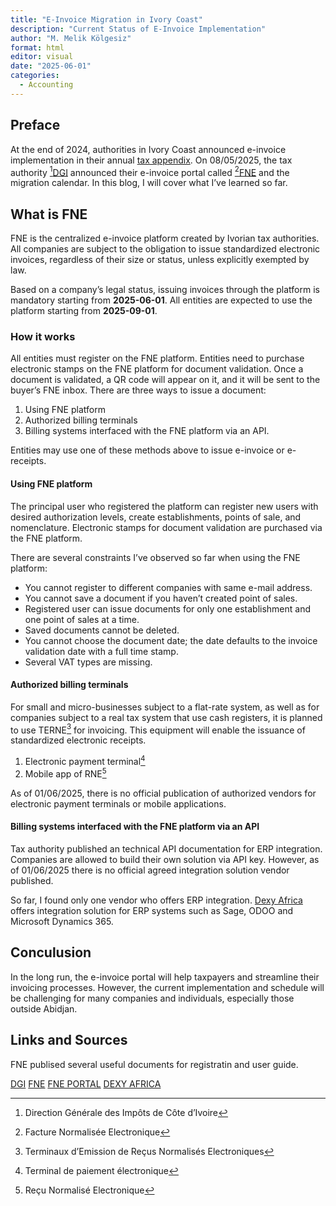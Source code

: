 ```yaml
---
title: "E-Invoice Migration in Ivory Coast"
description: "Current Status of E-Invoice Implementation"
author: "M. Melik Kölgesiz"
format: html
editor: visual
date: "2025-06-01"
categories:
  - Accounting
---
```


## Preface

At the end of 2024, authorities in Ivory Coast announced e-invoice implementation in their annual [tax appendix](https://www.dgi.gouv.ci/assets/documents/EBOOK/ANNEXE_FISCALE_2025/#p=16 "Annexe Fiscale"). On 08/05/2025, the tax authority [^1][DGI](https://www.dgi.gouv.ci/ "DGI") announced their e-invoice portal called [^2][FNE](https://www.services.fne.dgi.gouv.ci/fr/login "FNE Portal") and the migration calendar. In this blog, I will cover what I’ve learned so far.

[^1]: Direction Générale des Impôts de Côte d'Ivoire  
[^2]: Facture Normalisée Electronique  

## What is FNE

FNE is the centralized e-invoice platform created by Ivorian tax authorities. All companies are subject to the obligation to issue standardized electronic invoices, regardless of their size or status, unless explicitly exempted by law.

Based on a company’s legal status, issuing invoices through the platform is mandatory starting from **2025-06-01**. All entities are expected to use the platform starting from **2025-09-01**.

### How it works

All entities must register on the FNE platform. Entities need to purchase electronic stamps on the FNE platform for document validation. Once a document is validated, a QR code will appear on it, and it will be sent to the buyer’s FNE inbox. There are three ways to issue a document:

1.  Using FNE platform
2.  Authorized billing terminals
3.  Billing systems interfaced with the FNE platform via an API.

Entities may use one of these methods above to issue e-invoice or e-receipts.

#### Using FNE platform

The principal user who registered the platform can register new users with desired authorization levels, create establishments, points of sale, and nomenclature. Electronic stamps for document validation are purchased via the FNE platform.

There are several constraints I’ve observed so far when using the FNE platform:

-   You cannot register to different companies with same e-mail address.
-   You cannot save a document if you haven't created point of sales.
-   Registered user can issue documents for only one establishment and one point of sales at a time.
-   Saved documents cannot be deleted.
-   You cannot choose the document date; the date defaults to the invoice validation date with a full time stamp.  
-   Several VAT types are missing.

#### Authorized billing terminals

For small and micro-businesses subject to a flat-rate system, as well as for companies subject to a real tax system that use cash registers, it is planned to use TERNE[^3] for invoicing. This equipment will enable the issuance of standardized electronic receipts.  

1.  Electronic payment terminal[^4]
2.  Mobile app of RNE[^5]

As of 01/06/2025, there is no official publication of authorized vendors for electronic payment terminals or mobile applications.

[^3]: Terminaux d'Emission de Reçus Normalisés Electroniques
[^4]: Terminal de paiement électronique
[^5]: Reçu Normalisé Electronique

#### Billing systems interfaced with the FNE platform via an API

Tax authority published an technical API documentation for ERP integration. Companies are allowed to build their own solution via API key. However, as of 01/06/2025 there is no official agreed integration solution vendor published. 

So far, I found only one vendor who offers ERP integration. [Dexy Africa](https://www.dexyafrica.com/facturation-electronique-cote-ivoire/ "Dexy") offers integration solution for ERP systems such as Sage, ODOO and Microsoft Dynamics 365. 

## Conculusion

In the long run, the e-invoice portal will help taxpayers and streamline their invoicing processes. However, the current implementation and schedule will be challenging for many companies and individuals, especially those outside Abidjan.  

## Links and Sources

FNE publised several useful documents for registratin and user guide.

[DGI](https://dgi.gouv.ci/)
[FNE](https://www.fne.dgi.gouv.ci/)
[FNE PORTAL](https://www.services.fne.dgi.gouv.ci/fr/login)
[DEXY AFRICA](https://www.dexyafrica.com/facturation-electronique-cote-ivoire/)

 